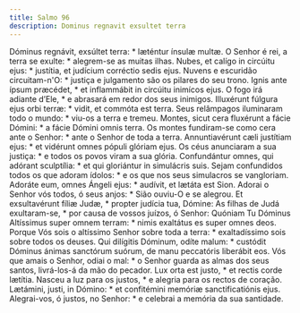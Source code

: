```yaml
---
title: Salmo 96
description: Dominus regnavit exsultet terra
---
```


<div class="grid grid-cols-2 gap-5">
  <span class="text-justify">
    Dóminus regnávit, exsúltet terra: * læténtur ínsulæ multæ.
  </span>
  <span class="text-justify">
    O Senhor é rei, a terra se exulte: * alegrem-se as muitas ilhas.
  </span>
  <span class="text-justify">
    Nubes, et calígo in circúitu ejus: * justítia, et judícium corréctio sedis
    ejus.
  </span>
  <span class="text-justify">
    Nuvens e escuridão circuitam-n'O: * justiça e julgamento são os pilares do
    seu trono.
  </span>
  <span class="text-justify">
    Ignis ante ípsum præcédet, * et inflammábit in circúitu inimícos ejus.
  </span>
  <span class="text-justify">
    O fogo irá adiante d’Ele, * e abrasará em redor dos seus inimigos.
  </span>
  <span class="text-justify">
    Illuxérunt fúlgura ejus orbi terræ: * vidit, et commóta est terra.
  </span>
  <span class="text-justify">
    Seus relâmpagos iluminaram todo o mundo: * viu-os a terra e tremeu.
  </span>
  <span class="text-justify">
    Montes, sicut cera fluxérunt a fácie Dómini: * a fácie Dómini omnis terra.
  </span>
  <span class="text-justify">
    Os montes fundiram-se como cera ante o Senhor: * ante o Senhor de toda a
    terra.
  </span>
  <span class="text-justify">
    Annuntiavérunt cæli justítiam ejus: * et vidérunt omnes pópuli glóriam ejus.
  </span>
  <span class="text-justify">
    Os céus anunciaram a sua justiça: * e todos os povos viram a sua glória.
  </span>
  <span class="text-justify">
    Confundántur omnes, qui adórant sculptília: * et qui gloriántur in
    simulácris suis.
  </span>
  <span class="text-justify">
    Sejam confundidos todos os que adoram ídolos: * e os que nos seus simulacros
    se vangloriam.
  </span>
  <span class="text-justify">
    Adoráte eum, omnes Ángeli ejus: * audívit, et lætáta est Sion.
  </span>
  <span class="text-justify">
    Adorai o Senhor vós todos, ó seus anjos: * Sião ouviu-O e se alegrou.
  </span>
  <span class="text-justify">
    Et exsultavérunt fíliæ Judæ, * propter judícia tua, Dómine:
  </span>
  <span class="text-justify">
    As filhas de Judá exultaram-se, * por causa de vossos juízos, ó Senhor:
  </span>
  <span class="text-justify">
    Quóniam Tu Dóminus Altíssimus super omnem terram: * nimis exaltátus es super
    omnes deos.
  </span>
  <span class="text-justify">
    Porque Vós sois o altíssimo Senhor sobre toda a terra: * exaltadíssimo sois
    sobre todos os deuses.
  </span>
  <span class="text-justify">
    Qui dilígitis Dóminum, odíte malum: * custódit Dóminus ánimas sanctórum
    suórum, de manu peccatóris liberábit eos.
  </span>
  <span class="text-justify">
    Vós que amais o Senhor, odiai o mal: * o Senhor guarda as almas dos seus
    santos, livrá-los-á da mão do pecador.
  </span>
  <span class="text-justify">
    Lux orta est justo, * et rectis corde lætítia.
  </span>
  <span class="text-justify">
    Nasceu a luz para os justos, * e alegria para os rectos de coração.
  </span>
  <span class="text-justify">
    Lætámini, justi, in Dómino: * et confitémini memóriæ sanctificatiónis ejus.
  </span>
  <span class="text-justify">
    Alegrai-vos, ó justos, no Senhor: * e celebrai a memória da sua santidade.
  </span>
</div>
